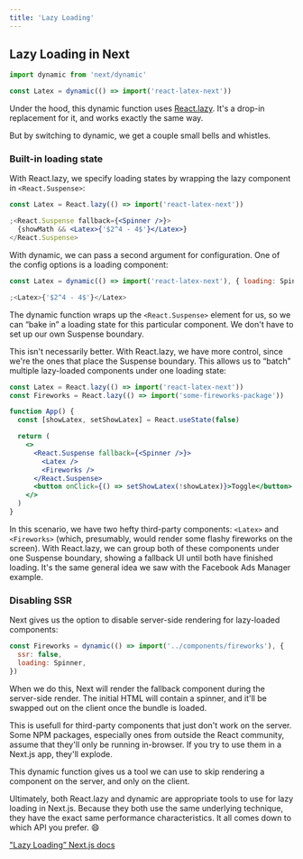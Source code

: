 ```yaml
---
title: 'Lazy Loading'
---
```


## Lazy Loading in Next

```jsx
import dynamic from 'next/dynamic'

const Latex = dynamic(() => import('react-latex-next'))
```

Under the hood, this dynamic function uses [React.lazy](https://react.dev/reference/react/lazy). It's a drop-in replacement for it, and works exactly the same way.

But by switching to dynamic, we get a couple small bells and whistles.

### Built-in loading state

With React.lazy, we specify loading states by wrapping the lazy component in `<React.Suspense>`:

```jsx
const Latex = React.lazy(() => import('react-latex-next'))

;<React.Suspense fallback={<Spinner />}>
  {showMath && <Latex>{'$2^4 - 4$'}</Latex>}
</React.Suspense>
```

With dynamic, we can pass a second argument for configuration. One of the config options is a loading component:

```jsx
const Latex = dynamic(() => import('react-latex-next'), { loading: Spinner })

;<Latex>{'$2^4 - 4$'}</Latex>
```

The dynamic function wraps up the `<React.Suspense>` element for us, so we can “bake in” a loading state for this particular component. We don't have to set up our own Suspense boundary.

This isn't necessarily better. With React.lazy, we have more control, since we're the ones that place the Suspense boundary. This allows us to “batch” multiple lazy-loaded components under one loading state:

```jsx
const Latex = React.lazy(() => import('react-latex-next'))
const Fireworks = React.lazy(() => import('some-fireworks-package'))

function App() {
  const [showLatex, setShowLatex] = React.useState(false)

  return (
    <>
      <React.Suspense fallback={<Spinner />}>
        <Latex />
        <Fireworks />
      </React.Suspense>
      <button onClick={() => setShowLatex(!showLatex)}>Toggle</button>
    </>
  )
}
```

In this scenario, we have two hefty third-party components: `<Latex>` and `<Fireworks>` (which, presumably, would render some flashy fireworks on the screen). With React.lazy, we can group both of these components under one Suspense boundary, showing a fallback UI until both have finished loading. It's the same general idea we saw with the Facebook Ads Manager example.

### Disabling SSR

Next gives us the option to disable server-side rendering for lazy-loaded components:

```jsx
const Fireworks = dynamic(() => import('../components/fireworks'), {
  ssr: false,
  loading: Spinner,
})
```

When we do this, Next will render the fallback component during the server-side render. The initial HTML will contain a spinner, and it'll be swapped out on the client once the bundle is loaded.

This is usefull for third-party components that just don't work on the server. Some NPM packages, especially ones from outside the React community, assume that they'll only be running in-browser. If you try to use them in a Next.js app, they'll explode.

This dynamic function gives us a tool we can use to skip rendering a component on the server, and only on the client.

Ultimately, both React.lazy and dynamic are appropriate tools to use for lazy loading in Next.js. Because they both use the same underlying technique, they have the exact same performance characteristics. It all comes down to which API you prefer. 😄

["Lazy Loading” Next.js docs](https://nextjs.org/docs/app/building-your-application/optimizing/lazy-loading“)
